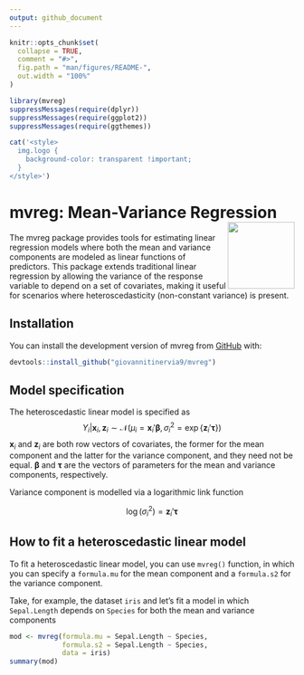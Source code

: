 ```yaml
---
output: github_document
---
```




<!-- README.md is generated from README.Rmd. Please edit that file -->

```r
knitr::opts_chunk$set(
  collapse = TRUE,
  comment = "#>",
  fig.path = "man/figures/README-",
  out.width = "100%"
)
```

```r
library(mvreg)
suppressMessages(require(dplyr))
suppressMessages(require(ggplot2))
suppressMessages(require(ggthemes))

cat('<style>
  img.logo {
    background-color: transparent !important;
  }
</style>')

```




# mvreg: Mean-Variance Regression <img src="logo.png" align="right" width="118"/>



<!-- badges: start -->


<!-- badges: end -->



The mvreg package provides tools for estimating linear regression models where both the mean and variance components are modeled as linear functions of predictors. This package extends traditional linear regression by allowing the variance of the response variable to depend on a set of covariates, making it useful for scenarios where heteroscedasticity (non-constant variance) is present.


## Installation

You can install the development version of mvreg from [GitHub](https://github.com/) with:

``` r
devtools::install_github("giovannitinervia9/mvreg")
```

## Model specification
The heteroscedastic linear model is specified as $$Y_i|\mathbf{x}_i, \mathbf{z}_i \sim \mathcal{N}(\mu_i = \mathbf{x}_i'\boldsymbol{\beta}, \sigma^2_i = \exp\{\mathbf{z}_i'\boldsymbol{\tau}\})$$ $\mathbf{x}_i$ and $\mathbf{z}_i$ are both row vectors of covariates, the former for the mean component and the latter for the variance component, and they need not be equal. $\boldsymbol{\beta}$ and $\boldsymbol{\tau}$ are the vectors of parameters for the mean and variance components, respectively.

Variance component is modelled via a logarithmic link function

$$\log(\sigma^2_i) = \mathbf{z}_i'\boldsymbol{\tau}$$

## How to fit a heteroscedastic linear model

To fit a heteroscedastic linear model, you can use `mvreg()` function, in which you can specify a `formula.mu` for the mean component and a `formula.s2` for the variance component.

Take, for example, the dataset `iris` and let's fit a model in which `Sepal.Length` depends on `Species` for both the mean and variance components
```r
mod <- mvreg(formula.mu = Sepal.Length ~ Species,
             formula.s2 = Sepal.Length ~ Species,
             data = iris)
summary(mod)
```

